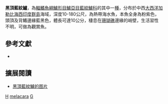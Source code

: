 {{Speciesbox
| name = 黑頂藍紋鱸
| image = Black Cap Basslet.jpg|
| image_width = 250px
| status = NE
| status_system = IUCN3.1
| genus = Gramma
| species = melacara
| authority = [[Böhlke|Böhlke]] & [[Randall|Randall]], 1963
| synonyms = 
}}

'''黑頂藍紋鱸'''，為[[輻鰭魚綱|輻鰭魚綱]][[鱸形目|鱸形目]][[鱸亞目|鱸亞目]][[藍紋鱸科|藍紋鱸科]]的其中一[[種|種]]，分布於中西[[大西洋|大西洋]][[加勒比海|加勒比海]][[西印度群島|西印度群島]]海域，深度10-180公尺，為熱帶海水魚，本魚全身為粉紫色，頭頂及背鰭邊緣藍黑色，體長可達10公分，棲息在[[珊瑚礁|珊瑚礁]]邊緣的峭壁，生活習性不明，可做為觀賞魚。

== 參考文獻 ==
*{{FishBase_species|genus=Gramma|species=melacara|year=2016|month=10}}

== 擴展閱讀 ==
* [https://biogeodb.stri.si.edu/caribbean/resources/img/images/species/3567_8911.jpg 黑頂藍紋鱸的图片]
{{Taxonbar}}
[[Category:觀賞魚|H]]
[[Category:藍紋鱸屬|melacara]]
[[Category:1963年描述的魚類|G]]


{{鱸形目小作品}}